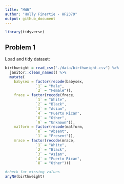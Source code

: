 ```yaml
---
title: "HW6"
author: "Holly Finertie - HF2379"
output: github_document
---
```


```r
library(tidyverse)
```


## Problem 1 

Load and tidy dataset: 

```r
birthweight = read_csv("./data/birthweight.csv") %>% 
  janitor::clean_names() %>% 
  mutate(
    babysex = factor(recode(babysex, 
              `1` = "Male", 
              `2` = "Female")), 
    frace = factor(recode(frace, 
              `1` = "White", 
              `2` = "Black",
              `3` = "Asian", 
              `4` = "Puerto Rican", 
              `8` = "Other", 
              `9` = "Unknown")), 
    malform = factor(recode(malform, 
              `0` = "Absent", 
              `1` = "Present")), 
    mrace = factor(recode(mrace, 
              `1` = "White", 
              `2` = "Black",
              `3` = "Asian", 
              `4` = "Puerto Rican", 
              `8` = "Other"))) 

#check for missing values
anyNA(birthweight)
```


